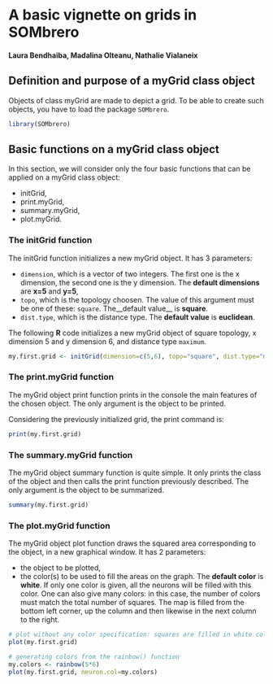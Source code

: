 <!--
%\VignetteEngine{knitr::knitr}
%\VignetteIndexEntry{A basic vignette on grids in SOMbrero}
%\VignettePackage{SOMbrero}
-->

# A basic vignette on grids in SOMbrero

#### Laura Bendhaiba, Madalina Olteanu, Nathalie Vialaneix

## Definition and purpose of a myGrid class object

Objects of class myGrid are made to depict a grid. To be able to create such 
objects, you have to load the package ```SOMbrero```.

```r
library(SOMbrero)
```

## Basic functions on a myGrid class object

In this section, we will consider only the four basic functions that can be 
applied on a myGrid class object:

* initGrid,
* print.myGrid,
* summary.myGrid,
* plot.myGrid.

### The initGrid function

The initGrid function initializes a new myGrid object. It has 3 parameters:

* ```dimension```, which is a vector of two integers. The first one is the x
dimension, the second one is the y dimension. The __default dimensions__ are
__x=5__ and  __y=5__,
* ```topo```, which is the topology choosen. The value of this argument must be
one of  these: ```square```. The__default value__ is __square__.
* ```dist.type```, which is the distance type. The __default value__ is 
__euclidean__.

The following **R** code initializes a new myGrid object of square topology, x 
dimension 5 and y dimension 6, and distance type ```maximum```.

```r
my.first.grid <- initGrid(dimension=c(5,6), topo="square", dist.type="maximum")
```

### The print.myGrid function

The myGrid object print function prints in the console the main features of the 
chosen object. The only argument is the object to be printed.

Considering the previously initialized grid, the print command is:

```r
print(my.first.grid)
```

### The summary.myGrid function

The myGrid object summary function is quite simple. It only prints the class of 
the object and then calls the print function previously described. The only 
argument is the object to be summarized.

```r
summary(my.first.grid)
```

### The plot.myGrid function

The myGrid object plot function draws the squared area corresponding to the 
object, in a new graphical window. It has 2 parameters:

* the object to be plotted,
* the color(s) to be used to fill the areas on the graph. The __default color__ 
is __white__. If only one color is given, all the neurons will be filled with 
this color. One can also give many colors: in this case, the number of colors 
must match the total number of squares. The map is filled from the bottom left
corner, up the column and then likewise in the next column to the right.

```r
# plot without any color specification: squares are filled in white color
plot(my.first.grid)

# generating colors from the rainbow() function
my.colors <- rainbow(5*6)
plot(my.first.grid, neuron.col=my.colors)
```

